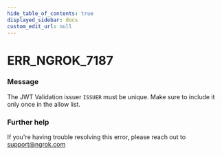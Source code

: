 ```yaml
---
hide_table_of_contents: true
displayed_sidebar: docs
custom_edit_url: null
---
```



# ERR_NGROK_7187

### Message

The JWT Validation issuer `ISSUER` must be unique. Make sure to include it only once in the allow list.

### Further help

If you're having trouble resolving this error, please reach out to [support@ngrok.com](mailto:support@ngrok.com?subject=Help%20with%20ERR_NGROK_7187)

<ErrorDetails error="err_ngrok_7187" />
